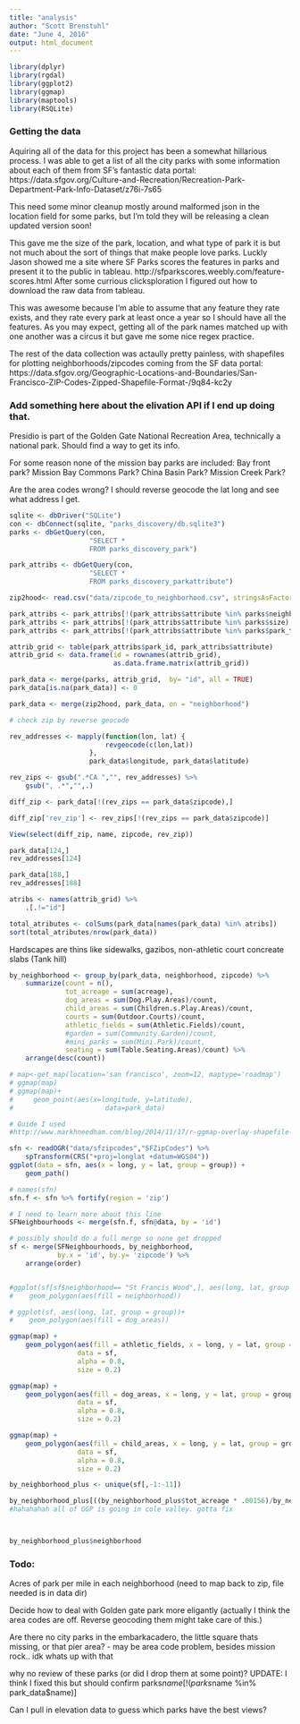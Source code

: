 ```yaml
---
title: "analysis"
author: "Scott Brenstuhl"
date: "June 4, 2016"
output: html_document
---
```


```r
library(dplyr)
library(rgdal)
library(ggplot2)
library(ggmap)
library(maptools)
library(RSQLite)
```

### Getting the data

Aquiring all of the data for this project has been a somewhat hillarious process.
I was able to get a list of all the city parks with some information about each 
of them from SF's fantastic data portal: 
https://data.sfgov.org/Culture-and-Recreation/Recreation-Park-Department-Park-Info-Dataset/z76i-7s65

This need some minor cleanup mostly around malformed json in the location field 
for some parks, but I'm told they will be releasing a clean updated version 
soon!

This gave me the size of the park, location, and what type of park it is but not
much about the sort of things that make people love parks. Luckly Jason showed
me a site where SF Parks scores the features in parks and present it to the
public in tableau. http://sfparkscores.weebly.com/feature-scores.html After some
currious clicksploration I figured out how to download the raw data from tableau.

This was awesome because I'm able to assume that any feature they rate exists, 
and they rate every park at least once a year so I should have all the features.
As you may expect, getting all of the park names matched up with one another was
a circus it but gave me some nice regex practice. 

The rest of the data collection was actaully pretty painless, with shapefiles
for plotting neighborhoods/zipcodes coming from the SF data portal:
https://data.sfgov.org/Geographic-Locations-and-Boundaries/San-Francisco-ZIP-Codes-Zipped-Shapefile-Format-/9q84-kc2y

### Add something here about the elivation API if I end up doing that.

Presidio is part of the Golden Gate National Recreation Area, technically a 
national park. Should find a way to get its info.

For some reason none of the mission bay parks are included:
Bay front park?
Mission Bay Commons Park?
China Basin Park?
Mission Creek Park?

Are the area codes wrong? I should reverse geocode the lat long and see
what address I get.

```r
sqlite <- dbDriver("SQLite")
con <- dbConnect(sqlite, "parks_discovery/db.sqlite3")
parks <- dbGetQuery(con,
                    "SELECT * 
                    FROM parks_discovery_park")

park_attribs <- dbGetQuery(con,
                    "SELECT * 
                    FROM parks_discovery_parkattribute")

zip2hood<- read.csv("data/zipcode_to_neighborhood.csv", stringsAsFactors = FALSE)

park_attribs <- park_attribs[!(park_attribs$attribute %in% parks$neighborhood),]
park_attribs <- park_attribs[!(park_attribs$attribute %in% parks$size),]
park_attribs <- park_attribs[!(park_attribs$attribute %in% parks$park_type),]

attrib_grid <- table(park_attribs$park_id, park_attribs$attribute)
attrib_grid <- data.frame(id = rownames(attrib_grid),
                          as.data.frame.matrix(attrib_grid))

park_data <- merge(parks, attrib_grid,  by= "id", all = TRUE) 
park_data[is.na(park_data)] <- 0

park_data <- merge(zip2hood, park_data, on = "neighborhood")
```

```r
# check zip by reverse geocode

rev_addresses <- mapply(function(lon, lat) {
                        revgeocode(c(lon,lat))
                    },
                    park_data$longitude, park_data$latitude)

rev_zips <- gsub(".*CA ","", rev_addresses) %>%
    gsub(", .*","",.)

diff_zip <- park_data[!(rev_zips == park_data$zipcode),]

diff_zip['rev_zip'] <- rev_zips[!(rev_zips == park_data$zipcode)]

View(select(diff_zip, name, zipcode, rev_zip))

park_data[124,]
rev_addresses[124]

park_data[188,]
rev_addresses[188]
```


```r
atribs <- names(attrib_grid) %>% 
    .[.!="id"]

total_atributes <- colSums(park_data[names(park_data) %in% atribs])
sort(total_atributes/nrow(park_data))

```

Hardscapes are thins like sidewalks, gazibos, non-athletic court concreate slabs (Tank hill)

```r
by_neighborhood <- group_by(park_data, neighborhood, zipcode) %>%
    summarize(count = n(), 
              tot_acreage = sum(acreage),
              dog_areas = sum(Dog.Play.Areas)/count,
              child_areas = sum(Children.s.Play.Areas)/count,
              courts = sum(Outdoor.Courts)/count,
              athletic_fields = sum(Athletic.Fields)/count,
              #garden = sum(Community.Garden)/count,
              #mini_parks = sum(Mini.Park)/count,
              seating = sum(Table.Seating.Areas)/count) %>%
    arrange(desc(count))

```

```r
# map<-get_map(location='san francisco', zoom=12, maptype='roadmap')
# ggmap(map)
# ggmap(map)+
#     geom_point(aes(x=longitude, y=latitude),
#                       data=park_data)

# Guide I used 
#http://www.markhneedham.com/blog/2014/11/17/r-ggmap-overlay-shapefile-with-filled-polygon-of-regions/

sfn <- readOGR("data/sfzipcodes","SFZipCodes") %>%
    spTransform(CRS("+proj=longlat +datum=WGS84"))
ggplot(data = sfn, aes(x = long, y = lat, group = group)) + 
    geom_path()

# names(sfn)
sfn.f <- sfn %>% fortify(region = 'zip')

# I need to learn more about this line
SFNeighbourhoods <- merge(sfn.f, sfn@data, by = 'id')

# possibly should do a full merge so none get dropped
sf <- merge(SFNeighbourhoods, by_neighborhood, 
            by.x = 'id', by.y= 'zipcode') %>%
    arrange(order)


#ggplot(sf[sf$neighborhood== "St Francis Wood",], aes(long, lat, group = group))+
#    geom_polygon(aes(fill = neighborhood))

# ggplot(sf, aes(long, lat, group = group))+
#    geom_polygon(aes(fill = dog_areas))
```


```r
ggmap(map) + 
    geom_polygon(aes(fill = athletic_fields, x = long, y = lat, group = group), 
                 data = sf,
                 alpha = 0.8,
                 size = 0.2)
```


```r
ggmap(map) + 
    geom_polygon(aes(fill = dog_areas, x = long, y = lat, group = group), 
                 data = sf,
                 alpha = 0.8,
                 size = 0.2)
```

```r
ggmap(map) + 
    geom_polygon(aes(fill = child_areas, x = long, y = lat, group = group), 
                 data = sf,
                 alpha = 0.8,
                 size = 0.2)
```

```r
by_neighborhood_plus <- unique(sf[,-1:-11])

by_neighborhood_plus[((by_neighborhood_plus$tot_acreage * .00156)/by_neighborhood_plus$sqmi)>1,]
#hahahahah all of GGP is going in cole valley. gotta fix



by_neighborhood_plus$neighborhood       
```


### Todo:
Acres of park per mile in each neighborhood (need to map back to zip, file 
needed is in data dir)

Decide how to deal with Golden gate park more eligantly (actually I think the
area codes are off. Reverse geocoding them might take care of this.)

Are there no city parks in the embarkacadero, the little square thats missing, or that pier area?
- may be area code problem, besides mission rock.. idk whats up with that

why no review of these parks (or did I drop them at some point)?
UPDATE: I think I fixed this but should confirm
parks$name[!(parks$name %in% park_data$name)]

Can I pull in elevation data to guess which parks have the best views?



